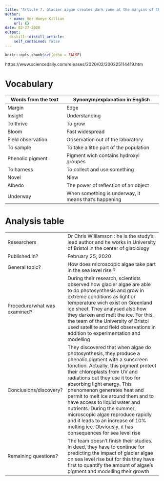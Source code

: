 ```yaml
---
title: "Article 7: Glacier algae creates dark zone at the margins of the Greenland Ice Sheet"
author:
  - name: Ver Hoeye Killian
    url: {}
date: 02-27-2020
output:
  distill::distill_article:
    self_contained: false
---
```


```r
knitr::opts_chunk$set(echo = FALSE)
```

https://www.sciencedaily.com/releases/2020/02/200225114419.htm

# Vocabulary 

| Words from the text  | Synonym/explanation in English |
| -------------------  | ------------------------------ |
| Margin               | Edge                           |
| Insight              | Understanding                  |
| To thrive            | To grow                        |
| Bloom                | Fast widespread                |
| Field observation    | Observation out of the laboratory |
| To sample            | To take a little part of the population |
| Phenolic pigment     | Pigment wich contains hydroxyl groupes |
| To harness           | To collect and use something   |
| Novel                | Niew                           |
| Albedo               | The power of reflection of an object |
| Underway             | When something is underway, it means that’s happening |

# Analysis table 

|                              |                                                                     |
| ---------------------------- | ------------------------------------------------------------------- |
| Researchers                  | Dr Chris Williamson : he is the study's lead author and he works in University of Bristol in the center of glaciology |
| Published in?                | February 25, 2020 |
| General topic?               | How does microscopic algae take part in the sea level rise ? |
| Procedure/what was examined? | During their research, scientists observed how glacier algae are able to do photosynthesis and grow in extreme conditions as light or temperature wich exist on Greenland ice sheet. They analysed also how they darken and melt the ice. For this, the team of the University of Bristol used satellite and field observations in addition to experimentation and modelling |
| Conclusions/discovery?       | They discovered that when algae do photosynthesis, they produce a phenolic pigment with a sunscreen fonction. Actually, this pigment protect their chloroplasts from UV and radiations but they use it too for absorbing light energy. This phenomenon generates heat and permit to melt ice around them and to have access to liquid water and nutrients. During the summer, microscopic algae reproduce rapidly and it leads to an increase of 10% melting ice. Obviously, it has consequences for sea level rise |
| Remaining questions?         | The team doesn’t finish their studies. In deed, they have to continue for predicting the impact of glacier algae on sea level rise but for this they have first to quantify the amount of algae’s pigment and modelling their growth |

